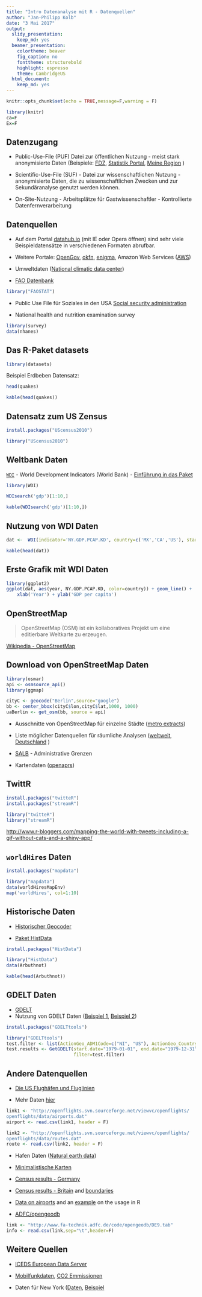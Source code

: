 ```yaml
---
title: "Intro Datenanalyse mit R - Datenquellen"
author: "Jan-Philipp Kolb"
date: "3 Mai 2017"
output:
  slidy_presentation:
    keep_md: yes
  beamer_presentation:
    colortheme: beaver
    fig_caption: no
    fonttheme: structurebold
    highlight: espresso
    theme: CambridgeUS
  html_document:
    keep_md: yes
---
```




```r
knitr::opts_chunk$set(echo = TRUE,message=F,warning = F)
```


```r
library(knitr)
ca=F
Ex=F
```


## Datenzugang

- Public-Use-File (PUF) Datei zur öffentlichen Nutzung - meist stark anonymisierte Daten
(Beispiele: [FDZ](www.forschungsdatenzentrum.de), [Statistik Portal](www.statistik-portal.de), [Meine Region](www.infothek.statistik.rlp.de/lis/MeineRegion/index.asp) )

- Scientific-Use-File (SUF) - Datei zur wissenschaftlichen Nutzung - anonymisierte Daten, die zu wissenschaftlichen Zwecken und zur Sekundäranalyse genutzt werden können. 
 
- On-Site-Nutzung - Arbeitsplätze für Gastwissenschaftler - Kontrollierte Datenfernverarbeitung


## Datenquellen

- Auf dem Portal [datahub.io](http://datahub.io/) (mit IE oder Opera öffnen) sind sehr viele Beispieldatensätze in verschiedenen Formaten abrufbar. 

- Weitere Portale: [OpenGov](http://ropengov.github.io/projects/), [okfn](http://data.okfn.org/), [enigma](https://app.enigma.io/table/org.worldbank.hnp.data), 
Amazon Web Services ([AWS](http://aws.amazon.com/de/public-data-sets/))


- Umweltdaten ([National climatic data center](http://www.ncdc.noaa.gov/ibtracs/index.php?name=ibtracs-data))


- [FAO Datenbank](http://cran.r-project.org/web/packages/FAOSTAT/index.html)

```r
library("FAOSTAT")
```

- Public Use File für Soziales in den USA [Social security administration ](http://www.ssa.gov/policy/docs/data/index.html)

- National health and nutrition examination survey

```r
library(survey)
data(nhanes)
```


## Das R-Paket datasets

```r
library(datasets)
```

Beispiel Erdbeben Datensatz:

```r
head(quakes)
```


```r
kable(head(quakes))
```

## Datensatz zum US Zensus

```r
install.packages("UScensus2010")
```


```r
library("UScensus2010")
```

## Weltbank Daten

[`WDI`](https://cran.r-project.org/web/packages/WDI/index.html) - World Development Indicators (World Bank) - [Einführung in das Paket](https://github.com/vincentarelbundock/WDI)

```r
library(WDI)
```

```r
WDIsearch('gdp')[1:10,]
```

```r
kable(WDIsearch('gdp')[1:10,])
```


## Nutzung von WDI Daten

```r
dat <-  WDI(indicator='NY.GDP.PCAP.KD', country=c('MX','CA','US'), start=1960, end=2012)
```

```r
kable(head(dat))
```

## Erste Grafik mit WDI Daten

```r
library(ggplot2)
ggplot(dat, aes(year, NY.GDP.PCAP.KD, color=country)) + geom_line() + 
    xlab('Year') + ylab('GDP per capita')
```


## OpenStreetMap

> OpenStreetMap (OSM) ist ein kollaboratives Projekt um eine editierbare Weltkarte zu erzeugen.

[Wikipedia - OpenStreetMap](https://en.wikipedia.org/wiki/OpenStreetMap)

## Download von OpenStreetMap Daten

```r
library(osmar)
api <- osmsource_api()
library(ggmap)
```

```r
cityC <- geocode("Berlin",source="google")
bb <- center_bbox(cityC$lon,cityC$lat,1000, 1000)
uaBerlin <- get_osm(bb, source = api)
```

- Ausschnitte von OpenStreetMap für einzelne Städte ([metro extracts](https://mapzen.com/data/metro-extracts/))

- Liste möglicher Datenquellen für räumliche Analysen ([weltweit](http://wiki.openstreetmap.org/wiki/Potential_Datasources), [Deutschland](http://wiki.openstreetmap.org/wiki/DE:Potential_Datasources)
)

- [SALB](http://wiki.openstreetmap.org/wiki/SALB) - Administrative Grenzen

- Kartendaten ([openaprs](http://www.openaprs.net/))


## TwittR

```r
install.packages("twitteR")
install.packages("streamR")
```



```r
library("twitteR")
library("streamR")
```

<http://www.r-bloggers.com/mapping-the-world-with-tweets-including-a-gif-without-cats-and-a-shiny-app/>

## `worldHires` Daten

```r
install.packages("mapdata")
```


```r
library("mapdata")
data(worldHiresMapEnv)
map('worldHires', col=1:10)
```


## Historische Daten

- [Historischer Geocoder](http://www.azavea.com/blogs/newsletter/v2i3/azavea-research-historic-geocoder/)

- [Paket HistData](http://www.inside-r.org/packages/cran/HistData)

```r
install.packages("HistData")
```


```r
library("HistData")
data(Arbuthnot)
```

```r
kable(head(Arbuthnot))
```


## GDELT Daten

- [GDELT](http://www.gdeltproject.org/)
- Nutzung von GDELT Daten ([Beispiel 1](http://quantifyingmemory.blogspot.de/2013/04/mapping-gdelt-data-in-r-and-some.html), 
[Beispiel 2](http://www.kalevleetaru.com/))

```r
install.packages("GDELTtools")
```

```r
library("GDELTtools")
test.filter <- list(ActionGeo_ADM1Code=c("NI", "US"), ActionGeo_CountryCode="US")
test.results <- GetGDELT(start.date="1979-01-01", end.date="1979-12-31",
                         filter=test.filter)
```


## Andere Datenquellen


- [Die US Flughäfen und Fluglinien](http://www.sasanalysis.com/2013/06/the-us-airports-with-most-flight-routes.html)

- Mehr Daten [hier](http://openflights.org/data.html)

```r
link1 <- "http://openflights.svn.sourceforge.net/viewvc/openflights/
openflights/data/airports.dat"
airport <- read.csv(link1, header = F)

link2 <- "http://openflights.svn.sourceforge.net/viewvc/openflights/
openflights/data/routes.dat"
route <- read.csv(link2, header = F)
```


- Hafen Daten ([Natural earth data](http://www.naturalearthdata.com/downloads/10m-cultural-vectors/))

- [Minimalistische Karten](http://www.r-bloggers.com/minimalist-maps/)

- [Census results - Germany](https://ergebnisse.zensus2011.de/)
- [Census results - Britain](http://www.r-bloggers.com/2011-census-open-atlas-project/) and [boundaries](http://www.ons.gov.uk/ons/guide-method/census/2011/census-data/2011-census-prospectus/new-developments-for-2011-census-results/2011-census-geography/2011-census-geography-prospectus/index.html)
- [Data on airports](http://openflights.org/data.html) and an [example](http://www.milanor.net/blog/?p=594) on the usage in R


- [ADFC/opengeodb](http://www.fa-technik.adfc.de/code/opengeodb/)

```r
link <- "http://www.fa-technik.adfc.de/code/opengeodb/DE9.tab"
info <- read.csv(link,sep="\t",header=F)
```


## Weitere Quellen


- [ICEDS European Data Server](http://geocommons.com/overlays/96341)


- [Mobilfunkdaten](http://opencellid.org/), [CO2 Emmissionen](http://databank.worldbank.org/data/reports.aspx?source=2&country=DEU&series=&period=)

- Daten für New York ([Daten](https://data.cityofnewyork.us/), [Beispiel](https://data.cityofnewyork.us/City-Government/Parking-Violations-Issued-Fiscal-Year-2014-August-/jt7v-77mi)